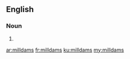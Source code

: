 {{also|mill dams}}
==English==

===Noun===
{{head|en|noun plural form}}

# {{plural of|milldam|lang=en}}

[[ar:milldams]]
[[fr:milldams]]
[[ku:milldams]]
[[my:milldams]]